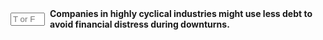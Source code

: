 ::: {.question-block}

<form onsubmit="event.preventDefault(); checkAnswerBox('module8_tf_q29','T')" style="display: flex; align-items: center; gap: 8px;">
  <input type="text" id="module8_tf_q29" name="module8_tf_q29" maxlength="1" placeholder="T or F" style="width: 55px;" data-correct-answer="T" /> 
  <label for="module8_tf_q29"><strong>Companies in highly cyclical industries might use less debt to avoid financial distress during downturns.</strong></label>
</form>

<div id="feedback-module8_tf_q29" class="feedback" data-status="" style="display:none;">
TRUE. Cyclical cash flows reduce debt capacity.
</div>

:::
